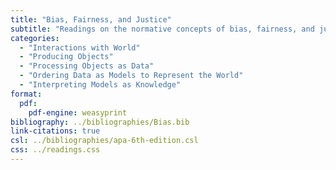 ```yaml
---
title: "Bias, Fairness, and Justice"
subtitle: "Readings on the normative concepts of bias, fairness, and justice and how they are relevant considerations in data science."
categories:
  - "Interactions with World"
  - "Producing Objects"
  - "Processing Objects as Data"
  - "Ordering Data as Models to Represent the World"
  - "Interpreting Models as Knowledge"
format:
  pdf:
    pdf-engine: weasyprint
bibliography: ../bibliographies/Bias.bib
link-citations: true
csl: ../bibliographies/apa-6th-edition.csl
css: ../readings.css
---
```

